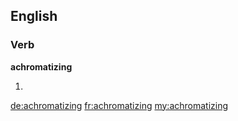 ==English==

===Verb===
'''achromatizing'''

# {{present participle of|achromatize}}

[[de:achromatizing]]
[[fr:achromatizing]]
[[my:achromatizing]]